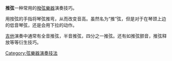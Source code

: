 {{Unreferenced|time=2021-02-02T02:08:21+00:00}}
{{expand English|Finger vibrato|2016-04-01}}
'''推弦'''一种常用的[[撥弦樂器|撥弦樂器]]演奏技巧。

用按弦的手指将琴弦推弯，从而改变音高。虽然名为“推”弦，但是对于在琴颈上边的低音琴弦，还是会用下拉的动作。

[[吉他|吉他]]演奏中通常有全音推弦，半音推弦，四分之一推弦。还有如推弦颤音，推弦释放等等衍生技巧。

{{音樂小作品}}
[[Category:弦樂器演奏技法|Category:弦樂器演奏技法]]